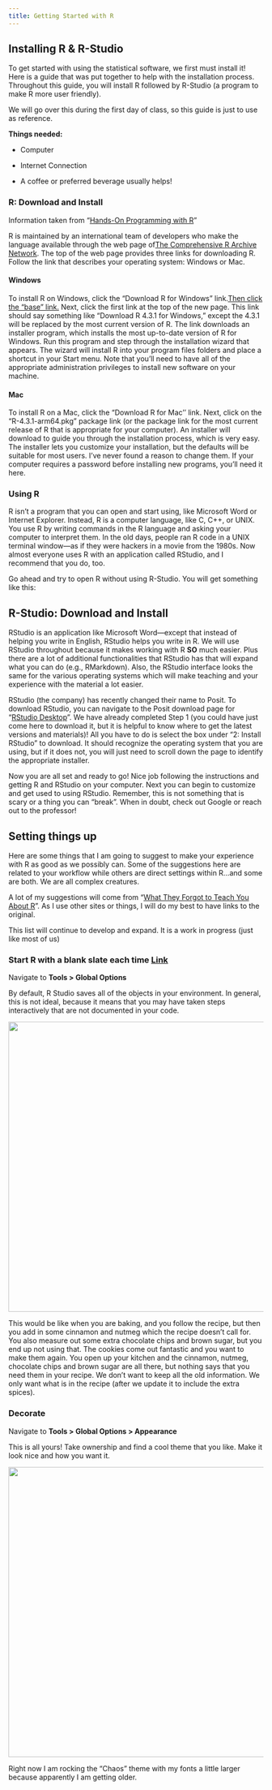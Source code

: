 ```yaml
---
title: Getting Started with R
---
```


## Installing R & R-Studio

To get started with using the statistical software, we first must install it! Here is a guide that was put together to help with the installation process. Throughout this guide, you will install R followed by R-Studio (a program to make R more user friendly). 

We will go over this during the first day of class, so this guide is just to use as reference. 

**Things needed:**

-   Computer

-   Internet Connection

-   A coffee or preferred beverage usually helps!

### R: Download and Install

Information taken from “[Hands-On Programming with R](https://rstudio-education.github.io/hopr/starting.html)”

R is maintained by an international team of developers who make the language available through the web page of[The Comprehensive R Archive Network](http://cran.r-project.org). The top of the web page provides three links for downloading R. Follow the link that describes your operating system: Windows or Mac.

#### Windows

To install R on Windows, click the “Download R for Windows” link.[Then click the “base” link.](https://cran.r-project.org/bin/windows/base/) Next, click the first link at the top of the new page. This link should say something like “Download R 4.3.1 for Windows,” except the 4.3.1 will be replaced by the most current version of R. The link downloads an installer program, which installs the most up-to-date version of R for Windows. Run this program and step through the installation wizard that appears. The wizard will install R into your program files folders and place a shortcut in your Start menu. Note that you’ll need to have all of the appropriate administration privileges to install new software on your machine.

#### Mac

To install R on a Mac, click the “Download R for Mac'' link. Next, click on the “R-4.3.1-arm64.pkg” package link (or the package link for the most current release of R that is appropriate for your computer). An installer will download to guide you through the installation process, which is very easy. The installer lets you customize your installation, but the defaults will be suitable for most users. I’ve never found a reason to change them. If your computer requires a password before installing new programs, you’ll need it here.

### Using R

R isn’t a program that you can open and start using, like Microsoft Word or Internet Explorer. Instead, R is a computer language, like C, C++, or UNIX. You use R by writing commands in the R language and asking your computer to interpret them. In the old days, people ran R code in a UNIX terminal window—as if they were hackers in a movie from the 1980s. Now almost everyone uses R with an application called RStudio, and I recommend that you do, too.

Go ahead and try to open R without using R-Studio. You will get something like this: 

## R-Studio: Download and Install

RStudio is an application like Microsoft Word—except that instead of helping you write in English, RStudio helps you write in R. We will use RStudio throughout because it makes working with R **SO** much easier. Plus there are a lot of additional functionalities that RStudio has that will expand what you can do (e.g., RMarkdown). Also, the RStudio interface looks the same for the various operating systems which will make teaching and your experience with the material a lot easier.

RStudio (the company) has recently changed their name to Posit. To download RStudio, you can navigate to the Posit download page for “[RStudio Desktop](https://posit.co/download/rstudio-desktop/)”. We have already completed Step 1 (you could have just come here to download it, but it is helpful to know where to get the latest versions and materials)! All you have to do is select the box under “2: Install RStudio” to download. It should recognize the operating system that you are using, but if it does not, you will just need to scroll down the page to identify the appropriate installer.

Now you are all set and ready to go! Nice job following the instructions and getting R and RStudio on your computer. Next you can begin to customize and get used to using RStudio. Remember, this is not something that is scary or a thing you can “break”. When in doubt, check out Google or reach out to the professor!

## Setting things up

Here are some things that I am going to suggest to make your experience with R as good as we possibly can. Some of the suggestions here are related to your workflow while others are direct settings within R…and some are both. We are all complex creatures. 

A lot of my suggestions will come from “[What They Forgot to Teach You About R](https://rstats.wtf/)”. As I use other sites or things, I will do my best to have links to the original.

This list will continue to develop and expand. It is a work in progress (just like most of us)

### Start R with a blank slate each time [Link](https://rstats.wtf/source-and-blank-slates#always-start-r-with-a-blank-slate)

Navigate to **Tools \> Global Options**

By default, R Studio saves all of the objects in your environment. In general, this is not ideal, because it means that you may have taken steps interactively that are not documented in your code.

![](images/clipboard-146329409.png){width="572"}

This would be like when you are baking, and you follow the recipe, but then you add in some cinnamon and nutmeg which the recipe doesn't call for. You also measure out some extra chocolate chips and brown sugar, but you end up not using that. The cookies come out fantastic and you want to make them again. You open up your kitchen and the cinnamon, nutmeg, chocolate chips and brown sugar are all there, but nothing says that you need them in your recipe. We don't want to keep all the old information. We only want what is in the recipe (after we update it to include the extra spices).

### Decorate

Navigate to **Tools \> Global Options \> Appearance**

This is all yours! Take ownership and find a cool theme that you like. Make it look nice and how you want it.

![](images/clipboard-2197577021.png){width="572"}

Right now I am rocking the "Chaos" theme with my fonts a little larger because apparently I am getting older.
